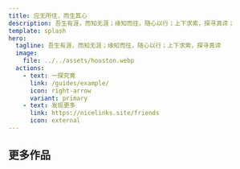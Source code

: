 ```yaml
---
title: 应无所住，而生其心
description: 吾生有涯，而知无涯；缘知而往，随心以行；上下求索，探寻真谛；
template: splash
hero:
  tagline: 吾生有涯，而知无涯；缘知而往，随心以行；上下求索，探寻真谛
  image:
    file: ../../assets/houston.webp
  actions:
    - text: 一探究竟
      link: /guides/example/
      icon: right-arrow
      variant: primary
    - text: 发现更多
      link: https://nicelinks.site/friends
      icon: external
---
```



## 更多作品

<CardGrid stagger>
	<LinkCard title="素问智聊斋" href="https://chatgpt.nicelinks.site/"
	 description="非官方 ChatGPT 在线客户端，旨在提供更便捷的 ChatGPT、Gemini 访问体验；无需账号，零配置，即可与最先进 AI 畅聊。">
	</LinkCard>
	<LinkCard title="倾城之链" link="https://nicelinks.site"
	description="开放型新一代导航平台，旨在云集全球优秀网站，探索互联网中更广阔的世界；以便您轻松发现、学习、分享更多有用或有趣的事物。">
	</LinkCard>
	<LinkCard title="曼妙句子" link="https://read.lovejade.cn/"
	description="旨在云集世间摇曳生姿的文字，或情感、或唯美、或修身、或励志、或哲学、或娱乐，拳拳真情，精心择选，总有荡漾你心的那一言。">
	</LinkCard>
	<LinkCard title="晚晴幽草轩" href="https://www.jeffjade.com/" 
	description="专注互联网开发（Web 大前端、快应用、小程序），以及分享优质网站、AI 应用、效率工具、心得感悟等内容。">
	</LinkCard>
	<LinkCard title="玉桃文飨轩" href="https://share.lovejade.cn/"
	description="简单好用的在线文本分享工具；支持将 Markdown、Rich Text 等格式内容，快速转化为 png、html 等文件。">
	</LinkCard>
	<LinkCard title="悠然宜想亭" href="https://forum.lovejade.cn/"
	description="旨在营造温润、宽厚、互助的现代化社区；您可以在这里探讨技术、寻求创意、分享美食、聊聊工作、发布科普等等">
	</LinkCard>
</CardGrid>

